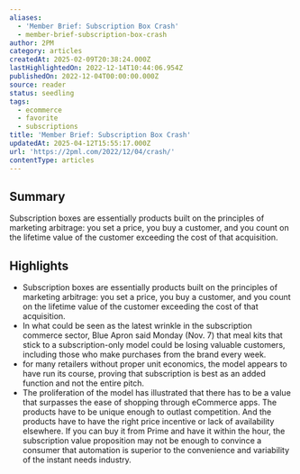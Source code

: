 ```yaml
---
aliases:
  - 'Member Brief: Subscription Box Crash'
  - member-brief-subscription-box-crash
author: 2PM
category: articles
createdAt: 2025-02-09T20:38:24.000Z
lastHighlightedOn: 2022-12-14T10:44:06.954Z
publishedOn: 2022-12-04T00:00:00.000Z
source: reader
status: seedling
tags:
  - ecommerce
  - favorite
  - subscriptions
title: 'Member Brief: Subscription Box Crash'
updatedAt: 2025-04-12T15:55:17.000Z
url: 'https://2pml.com/2022/12/04/crash/'
contentType: articles
---
```

## Summary

Subscription boxes are essentially products built on the principles of marketing arbitrage: you set a price, you buy a customer, and you count on the lifetime value of the customer exceeding the cost of that acquisition.

## Highlights

- Subscription boxes are essentially products built on the principles of marketing arbitrage: you set a price, you buy a customer, and you count on the lifetime value of the customer exceeding the cost of that acquisition.
- In what could be seen as the latest wrinkle in the subscription commerce sector, Blue Apron said Monday (Nov. 7) that meal kits that stick to a subscription-only model could be losing valuable customers, including those who make purchases from the brand every week.
- for many retailers without proper unit economics, the model appears to have run its course, proving that subscription is best as an added function and not the entire pitch.
- The proliferation of the model has illustrated that there has to be a value that surpasses the ease of shopping through eCommerce apps. The products have to be unique enough to outlast competition. And the products have to have the right price incentive or lack of availability elsewhere. If you can buy it from Prime and have it within the hour, the subscription value proposition may not be enough to convince a consumer that automation is superior to the convenience and variability of the instant needs industry.
